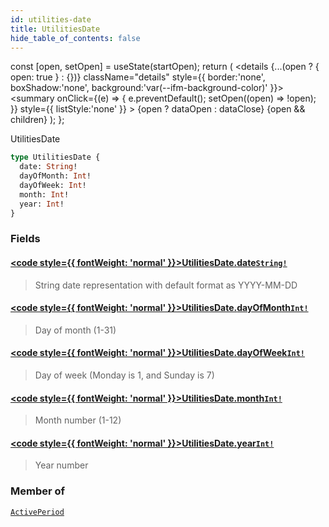 ```yaml
---
id: utilities-date
title: UtilitiesDate
hide_table_of_contents: false
---
```







  const [open, setOpen] = useState(startOpen);
  return (
    <details {...(open ? { open: true } : {})} className="details" style={{ border:'none', boxShadow:'none', background:'var(--ifm-background-color)' }}>
      <summary
        onClick={(e) => {
          e.preventDefault();
          setOpen((open) => !open);
        }}
        style={{ listStyle:'none' }}
      >
      {open ? dataOpen : dataClose}
      </summary>
      {open && children}
    </details>
  );
};








UtilitiesDate


```graphql
type UtilitiesDate {
  date: String!
  dayOfMonth: Int!
  dayOfWeek: Int!
  month: Int!
  year: Int!
}
```




### Fields

#### [<code style={{ fontWeight: 'normal' }}>UtilitiesDate.<b>date</b></code>](#)<Bullet />[`String!`](/docs/v1/graphql-reference/scalars/string) <Badge class="badge badge--secondary" text="non-null"/> <Badge class="badge badge--secondary" text="scalar"/> 
> 
> 
> String date representation with default format as YYYY-MM-DD
> 

#### [<code style={{ fontWeight: 'normal' }}>UtilitiesDate.<b>dayOfMonth</b></code>](#)<Bullet />[`Int!`](/docs/v1/graphql-reference/scalars/int) <Badge class="badge badge--secondary" text="non-null"/> <Badge class="badge badge--secondary" text="scalar"/> 
> 
> 
> Day of month (1-31)
> 

#### [<code style={{ fontWeight: 'normal' }}>UtilitiesDate.<b>dayOfWeek</b></code>](#)<Bullet />[`Int!`](/docs/v1/graphql-reference/scalars/int) <Badge class="badge badge--secondary" text="non-null"/> <Badge class="badge badge--secondary" text="scalar"/> 
> 
> 
> Day of week  (Monday is 1, and Sunday is 7)
> 

#### [<code style={{ fontWeight: 'normal' }}>UtilitiesDate.<b>month</b></code>](#)<Bullet />[`Int!`](/docs/v1/graphql-reference/scalars/int) <Badge class="badge badge--secondary" text="non-null"/> <Badge class="badge badge--secondary" text="scalar"/> 
> 
> 
> Month number (1-12)
> 

#### [<code style={{ fontWeight: 'normal' }}>UtilitiesDate.<b>year</b></code>](#)<Bullet />[`Int!`](/docs/v1/graphql-reference/scalars/int) <Badge class="badge badge--secondary" text="non-null"/> <Badge class="badge badge--secondary" text="scalar"/> 
> 
> 
> Year number
> 



### Member of

[`ActivePeriod`](/docs/v1/graphql-reference/objects/active-period)  <Badge class="secondary" text="object"/>

